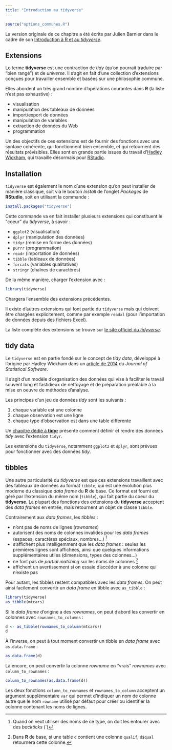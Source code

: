 ```yaml
---
title: "Introduction au tidyverse"
---
```


```r
source("options_communes.R")
```

<div class="note">
La version originale de ce chapitre a été écrite par Julien Barnier dans le cadre de son
[Introduction à R et au *tidyverse*](https://juba.github.io/tidyverse/06-tidyverse.html).
</div>


## Extensions

Le terme **tidyverse** est une contraction de *tidy* (qu'on pourrait traduire par "bien rangé") et de *universe*. Il s'agit en fait d'une collection d'extensions conçues pour travailler ensemble et basées sur une philosophie commune.

Elles abordent un très grand nombre d'opérations courantes dans **R** (la liste n'est pas exhaustive) :

- visualisation 
- manipulation des tableaux de données
- import/export de données 
- manipulation de variables 
- extraction de données du Web 
- programmation

Un des objectifs de ces extensions est de fournir des fonctions avec une syntaxe cohérente, qui fonctionnent bien ensemble, et qui retournent des résultats prévisibles. Elles sont en grande partie issues du travail d'[Hadley Wickham](http://hadley.nz/), qui travaille désormais pour [RStudio](https://www.rstudio.com).


## Installation

`tidyverse`{.pkg} est également le nom d'une extension qu'on peut installer de manière classique, soit via le bouton *Install* de l'onglet *Packages* de **RStudio**, soit en utilisant la commande :

```r
install.packages("tidyverse")
```

Cette commande va en fait installer plusieurs extensions qui constituent le <q>coeur</q> du <dfn lang="en">tidyverse</dfn>, à savoir :

- `ggplot2`{.pkg} (visualisation)
- `dplyr`{.pkg} (manipulation des données)
- `tidyr`{.pkg} (remise en forme des données)
- `purrr`{.pkg} (programmation)
- `readr`{.pkg} (importation de données)
- `tibble`{.pkg} (tableaux de données)
- `forcats`{.pkg} (variables qualitatives)
- `stringr`{.pkg} (chaînes de caractères)

De la même manière, charger l'extension avec :

```r
library(tidyverse)
```

Chargera l'ensemble des extensions précédentes.

Il existe d'autres extensions qui font partie du `tidyverse`{.pkg} mais qui doivent être chargées explicitement, comme par exemple `readxl`{.pkg} (pour l'importation de données depuis des fichiers Excel).

La liste complète des extensions se trouve sur [le site officiel du *tidyverse*](https://www.tidyverse.org/packages/).


## tidy data {#tidydata}

Le `tidyverse`{.pkg} est en partie fondé sur le concept de <dfn lang="en">tidy data</dfn>, développé à l'origine par Hadley Wickham dans un [article de 2014](https://www.jstatsoft.org/article/view/v059i10) du *Journal of Statistical Software*.

Il s'agit d'un modèle d'organisation des données qui vise à faciliter le travail souvent long et fastidieux de nettoyage et de préparation préalable à la mise en oeuvre de méthodes d'analyse.

Les principes d'un jeu de données *tidy* sont les suivants :

1. chaque variable est une colonne
2. chaque observation est une ligne
3. chaque type d'observation est dans une table différente

Un [chapitre dédié à **tidyr**](reorganiser-ses-donnees-avec-tidyr.html) présente comment définir et rendre des données *tidy* avec l'extension `tidyr`{.pkg}.

Les extensions du `tidyverse`{.pkg}, notamment `ggplot2`{.pkg} et `dplyr`{.pkg}, sont prévues pour fonctionner avec des données *tidy*. 


## tibbles {#tibbles}

Une autre particularité du *tidyverse* est que ces extensions travaillent avec des tableaux de données au format `tibble`{data-pkg="tibble"}, qui est une évolution plus moderne du classique *data frame* du **R** de base. Ce format est fourni est géré par l'extension du même nom (`tibble`{.pkg}), qui fait partie du coeur du **tidyverse**. La plupart des fonctions des extensions du **tidyverse** acceptent des *data frames* en entrée, mais retournent un objet de classe `tibble`{data-pkg="tibble"}.

Contrairement aux *data frames*, les *tibbles* :

- n'ont pas de noms de lignes (*rownames*)
- autorisent des noms de colonnes invalides pour les *data frames* (espaces, caractères spéciaux, nombres...) ^[Quand on veut utiliser des noms de ce type, on doit les entourer avec des *backticks* (`)]
- s'affichent plus intelligemment que les *data frames* : seules les premières lignes sont affichées, ainsi que quelques informations supplémentaires utiles (dimensions, types des colonnes...)
- ne font pas de *partial matching* sur les noms de colonnes ^[Dans **R** de base, si une table `d` contient une colonne `qualif`, `d$qual` retournera cette colonne.]
- affichent un avertissement si on essaie d'accéder à une colonne qui n'existe pas

Pour autant, les tibbles restent compatibles avec les *data frames*. On peut ainsi facilement convertir un *data frame* en tibble avec `as_tibble`{data-pkg="tibble"} :

```r
library(tidyverse)
as_tibble(mtcars)
```

Si le *data frame* d'origine a des *rownames*, on peut d'abord les convertir en colonnes avec `rownames_to_columns`{data-pkg="tibble"} :

```r
d <- as_tibble(rownames_to_column(mtcars))
d
```

À l'inverse, on peut à tout moment convertir un tibble en *data frame* avec `as.data.frame`{data-pkg="tibble" data-rdoc="tibble"} :

```r
as.data.frame(d)
```

Là encore, on peut convertir la colonne *rowname* en "vrais" *rownames* avec `column_to_rownames`{data-pkg="tibble" data-rdoc="rownames"} :

```r
column_to_rownames(as.data.frame(d))
```

<div class="note">
Les deux fonctions `column_to_rownames`{data-pkg="tibble" data-rdoc="rownames"} et `rownames_to_column`{data-pkg="tibble"} acceptent un argument supplémentaire `var` qui permet d'indiquer un nom de colonne autre que le nom `rowname` utilisé par défaut pour créer ou identifier la colonne contenant les noms de lignes.
</div>


